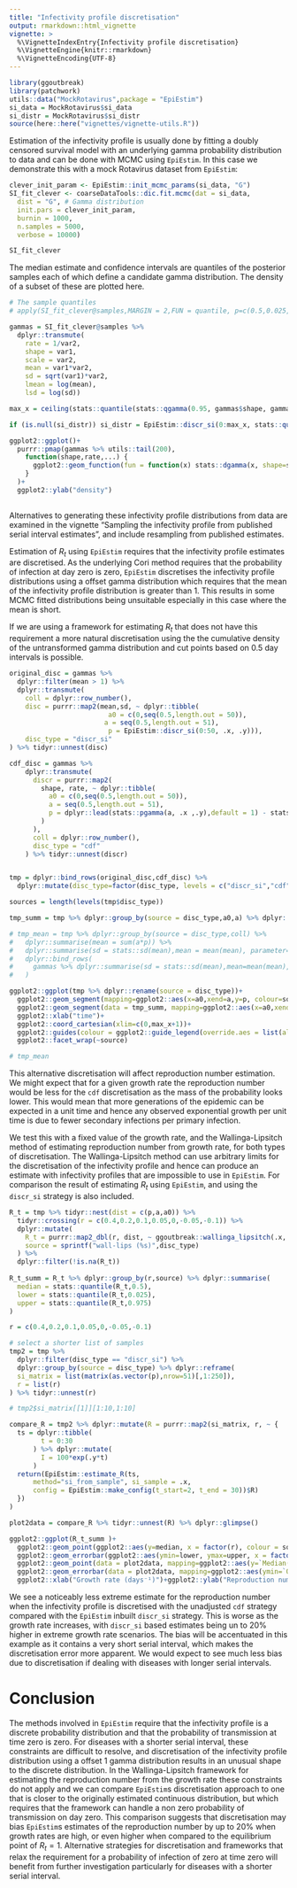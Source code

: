 ```yaml
---
title: "Infectivity profile discretisation"
output: rmarkdown::html_vignette
vignette: >
  %\VignetteIndexEntry{Infectivity profile discretisation}
  %\VignetteEngine{knitr::rmarkdown}
  %\VignetteEncoding{UTF-8}
---
```


```r
library(ggoutbreak)
library(patchwork)
utils::data("MockRotavirus",package = "EpiEstim")
si_data = MockRotavirus$si_data
si_distr = MockRotavirus$si_distr
source(here::here("vignettes/vignette-utils.R"))
```

Estimation of the infectivity profile is usually done by fitting a 
doubly censored survival model with an underlying gamma probability distribution
to data and can be done with MCMC using `EpiEstim`. In this case we demonstrate
this with a mock Rotavirus dataset from `EpiEstim`:

```r

clever_init_param <- EpiEstim::init_mcmc_params(si_data, "G")
SI_fit_clever <- coarseDataTools::dic.fit.mcmc(dat = si_data,
  dist = "G", # Gamma distribution
  init.pars = clever_init_param,
  burnin = 1000,
  n.samples = 5000,
  verbose = 10000)

SI_fit_clever

```

The median estimate and confidence intervals are quantiles of the posterior
samples each of which define a candidate gamma distribution. The density of a
subset of these are plotted here. 

```r
# The sample quantiles
# apply(SI_fit_clever@samples,MARGIN = 2,FUN = quantile, p=c(0.5,0.025,0.975))

gammas = SI_fit_clever@samples %>% 
  dplyr::transmute(
    rate = 1/var2, 
    shape = var1, 
    scale = var2, 
    mean = var1*var2, 
    sd = sqrt(var1)*var2, 
    lmean = log(mean), 
    lsd = log(sd))

max_x = ceiling(stats::quantile(stats::qgamma(0.95, gammas$shape, gammas$rate),0.75))

if (is.null(si_distr)) si_distr = EpiEstim::discr_si(0:max_x, stats::quantile(gammas$mean, 0.5), stats::quantile(gammas$sd, 0.5))

ggplot2::ggplot()+
  purrr::pmap(gammas %>% utils::tail(200), 
    function(shape,rate,...) {
      ggplot2::geom_function(fun = function(x) stats::dgamma(x, shape=shape, rate=rate), alpha=0.05, xlim=c(0,max_x))
    }
  )+
  ggplot2::ylab("density")
  
```

Alternatives to generating these infectivity profile distributions from data are
examined in the vignette "Sampling the infectivity profile from published serial
interval estimates", and include resampling from published estimates.

Estimation of $R_t$ using `EpiEstim` requires that the infectivity profile
estimates are discretised. As the underlying Cori method requires that the
probability of infection at day zero is zero, `EpiEstim` discretises the
infectivity profile distributions using a offset gamma distribution which
requires that the mean of the infectivity profile distribution is greater than
1. This results in some MCMC fitted distributions being unsuitable especially in
this case where the mean is short.

If we are using a framework for estimating $R_t$ that does not have this requirement
a more natural discretisation using the the cumulative density of the
untransformed gamma distribution and cut points based on 0.5 day intervals is
possible.

```r

original_disc = gammas %>%
  dplyr::filter(mean > 1) %>%
  dplyr::transmute(
    coll = dplyr::row_number(),
    disc = purrr::map2(mean,sd, ~ dplyr::tibble(
                         a0 = c(0,seq(0.5,length.out = 50)),
                        a = seq(0.5,length.out = 51),
                         p = EpiEstim::discr_si(0:50, .x, .y))),
    disc_type = "discr_si"
) %>% tidyr::unnest(disc)

cdf_disc = gammas %>%
    dplyr::transmute(
      discr = purrr::map2(
        shape, rate, ~ dplyr::tibble(
          a0 = c(0,seq(0.5,length.out = 50)),
          a = seq(0.5,length.out = 51),
          p = dplyr::lead(stats::pgamma(a, .x ,.y),default = 1) - stats::pgamma(a, .x ,.y)
        )
      ),
      coll = dplyr::row_number(),
      disc_type = "cdf"
    ) %>% tidyr::unnest(discr)


tmp = dplyr::bind_rows(original_disc,cdf_disc) %>% 
  dplyr::mutate(disc_type=factor(disc_type, levels = c("discr_si","cdf")))

sources = length(levels(tmp$disc_type))

tmp_summ = tmp %>% dplyr::group_by(source = disc_type,a0,a) %>% dplyr::summarise(p = mean(p))

# tmp_mean = tmp %>% dplyr::group_by(source = disc_type,coll) %>% 
#   dplyr::summarise(mean = sum(a*p)) %>% 
#   dplyr::summarise(sd = stats::sd(mean),mean = mean(mean), parameter="mean") %>%
#   dplyr::bind_rows(
#     gammas %>% dplyr::summarise(sd = stats::sd(mean),mean=mean(mean), parameter="mean",source="none")
#   )

ggplot2::ggplot(tmp %>% dplyr::rename(source = disc_type))+
  ggplot2::geom_segment(mapping=ggplot2::aes(x=a0,xend=a,y=p, colour=source), alpha=0.01)+
  ggplot2::geom_segment(data = tmp_summ, mapping=ggplot2::aes(x=a0,xend=a,y=p), colour="black")+
  ggplot2::xlab("time")+
  ggplot2::coord_cartesian(xlim=c(0,max_x+1))+
  ggplot2::guides(colour = ggplot2::guide_legend(override.aes = list(alpha = 1)))+
  ggplot2::facet_wrap(~source)

# tmp_mean

```


This alternative discretisation will affect reproduction number estimation. We
might expect that for a given growth rate the reproduction number would be less
for the `cdf` discretisation as the mass of the probability looks lower. This
would mean that more generations of the epidemic can be expected in a unit time
and hence any observed exponential growth per unit time is due to fewer
secondary infections per primary infection.

We test this with a fixed value of the growth rate, and the Wallinga-Lipsitch method
of estimating reproduction number from growth rate, for both types of discretisation.
The Wallinga-Lipsitch method can use arbitrary limits for the discretisation of
the infectivity profile and hence can produce an estimate with infectivity profiles
that are impossible to use in `EpiEstim`. For comparison the result of estimating
$R_t$ using `EpiEstim`, and using the `discr_si` strategy is also included.

```r

R_t = tmp %>% tidyr::nest(dist = c(p,a,a0)) %>% 
  tidyr::crossing(r = c(0.4,0.2,0.1,0.05,0,-0.05,-0.1)) %>%
  dplyr::mutate(
    R_t = purrr::map2_dbl(r, dist, ~ ggoutbreak::wallinga_lipsitch(.x, y = .y$p, a0 = .y$a0, a = .y$a)),
    source = sprintf("wall-lips (%s)",disc_type)
  ) %>%
  dplyr::filter(!is.na(R_t))
  
R_t_summ = R_t %>% dplyr::group_by(r,source) %>% dplyr::summarise(
  median = stats::quantile(R_t,0.5),
  lower = stats::quantile(R_t,0.025),
  upper = stats::quantile(R_t,0.975)
)

```

```r
r = c(0.4,0.2,0.1,0.05,0,-0.05,-0.1)

# select a shorter list of samples
tmp2 = tmp %>% 
  dplyr::filter(disc_type == "discr_si") %>%
  dplyr::group_by(source = disc_type) %>% dplyr::reframe(
  si_matrix = list(matrix(as.vector(p),nrow=51)[,1:250]),
  r = list(r)
) %>% tidyr::unnest(r)

# tmp2$si_matrix[[1]][1:10,1:10]

compare_R = tmp2 %>% dplyr::mutate(R = purrr::map2(si_matrix, r, ~ {
  ts = dplyr::tibble(
        t = 0:30
      ) %>% dplyr::mutate(
        I = 100*exp(.y*t)
      )
  return(EpiEstim::estimate_R(ts, 
      method="si_from_sample", si_sample = .x,
      config = EpiEstim::make_config(t_start=2, t_end = 30))$R)
  })
)

plot2data = compare_R %>% tidyr::unnest(R) %>% dplyr::glimpse()
```

```r
ggplot2::ggplot(R_t_summ )+
  ggplot2::geom_point(ggplot2::aes(y=median, x = factor(r), colour = source), position=ggplot2::position_dodge(width=0.4))+
  ggplot2::geom_errorbar(ggplot2::aes(ymin=lower, ymax=upper, x = factor(r), colour = source), width=0.2,position=ggplot2::position_dodge(width=0.4))+
  ggplot2::geom_point(data = plot2data, mapping=ggplot2::aes(y=`Median(R)`, x = factor(r), colour="epiestim (discr_si)"))+
  ggplot2::geom_errorbar(data = plot2data, mapping=ggplot2::aes(ymin=`Quantile.0.025(R)`, ymax=`Quantile.0.975(R)`, x = factor(r), colour="epiestim (discr_si)"), width=0.1)+
  ggplot2::xlab("Growth rate (days⁻¹)")+ggplot2::ylab("Reproduction number")

```

We see a noticeably less extreme estimate for the reproduction number when the
infectivity profile is discretised with the unadjusted `cdf` strategy compared
with the `EpiEstim` inbuilt `discr_si` strategy. This is worse as the growth rate
increases, with `discr_si` based estimates being un to 20% higher in extreme
growth rate scenarios. The bias will be accentuated in this example as it
contains a very short serial interval, which makes the discretisation error more
apparent. We would expect to see much less bias due to discretisation if dealing
with diseases with longer serial intervals.

# Conclusion

The methods involved in `EpiEstim` require that the infectivity profile is a
discrete probability distribution and that the probability of transmission at
time zero is zero. For diseases with a shorter serial interval, these
constraints are difficult to resolve, and discretisation of the infectivity
profile distribution using a offset 1 gamma distribution results in an unusual
shape to the discrete distribution. In the Wallinga-Lipsitch framework for
estimating the reproduction number from the growth rate these constraints do not
apply and we can compare `EpiEstim`s discretisation approach to one that is
closer to the originally estimated continuous distribution, but which requires
that the framework can handle a non zero probability of transmission on day
zero. This comparison suggests that discretisation may bias `EpiEstim`s
estimates of the reproduction number by up to 20% when growth rates are high, or
even higher when compared to the equilibrium point of $R_t=1$. Alternative
strategies for discretisation and frameworks that relax the requirement for a
probability of infection of zero at time zero will benefit from further
investigation particularly for diseases with a shorter serial interval.
